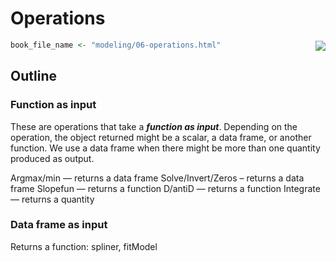 # Operations {#operations}

<div style="float:right;">[![](www/icons/edit.png)](https://github.com/ProjectMOSAIC/MOSAIC-Calculus/blob/main/modeling/06-operations.Rmd)</div>

```r
book_file_name <- "modeling/06-operations.html"
```


## Outline

### Function as input

These are operations that take a ***function as input***. Depending on the operation, the object returned might be a scalar, a data frame, or another function. We use a data frame when there might be more than one quantity produced as output.

Argmax/min --- returns a data frame
Solve/Invert/Zeros -- returns a data frame
Slopefun --- returns a function
D/antiD --- returns a function
Integrate --- returns a quantity

### Data frame as input

Returns a function: spliner, fitModel
